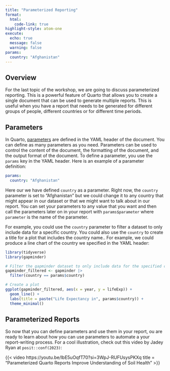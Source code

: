 ```yaml
---
title: "Parameterized Reporting"
format: 
  html:
    code-link: true
highlight-style: atom-one
execute: 
  echo: true
  message: false
  warning: false
params:
  country: "Afghanistan"
---
```


## Overview

For the last topic of the workshop, we are going to discuss parameterized reporting. This is a powerful feature of Quarto that allows you to create a single document that can be used to generate multiple reports. This is useful when you have a report that needs to be generated for different groups of people, different countries or for different time periods.

## Parameters

In Quarto, [parameters](https://quarto.org/docs/computations/parameters.html) are defined in the YAML header of the document. You can define as many parameters as you need. Parameters can be used to control the content of the document, the formatting of the document, and the output format of the document. To define a parameter, you use the `params` key in the YAML header. Here is an example of a parameter definition:

```yaml
params:
  country: "Afghanistan"
```

Here our we have defined `country` as a parameter. Right now, the `country` parameter is set to "Afghanistan" but we could change it to any country that might appear in our dataset or that we might want to talk about in our report. You can set your parameters to any value that you want and then call the parameters later on in your report with `params$parameter` where `parameter` is the name of the parameter.

For example, you could use the `country` parameter to filter a dataset to only include data for a specific country. You could also use the `country` to create a title for a plot that includes the country name.. For example, we could produce a line chart of the country we specified in the YAML header:

```r
library(tidyverse)
library(gapminder)

# Filter the gapminder dataset to only include data for the specified country and year
gapminder_filtered <- gapminder |>
  filter(country == params$country)

# Create a plot
ggplot(gapminder_filtered, aes(x = year, y = lifeExp)) +
  geom_line() +
  labs(title = paste("Life Expectancy in", params$country)) +
  theme_minimal()
```

## Parameterized Reports

So now that you can define parameters and use them in your report, ou are ready to learn about how you can use parameters to automate a your report-writing process. For a cool illustration, check out this video by Jadey Ryan at `posit::conf(2023)`:

{{< video https://youtu.be/lbE5uOqfT70?si=3WpJ-RUFUsysPKXq title = "Parameterized Quarto Reports Improve Understanding of Soil Health" >}}
